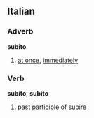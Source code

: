 ==Italian==
===Adverb===
'''subito'''

# [[at once]], [[immediately]]

===Verb===
'''subito''', '''subìto'''

# past participle of [[subire]]